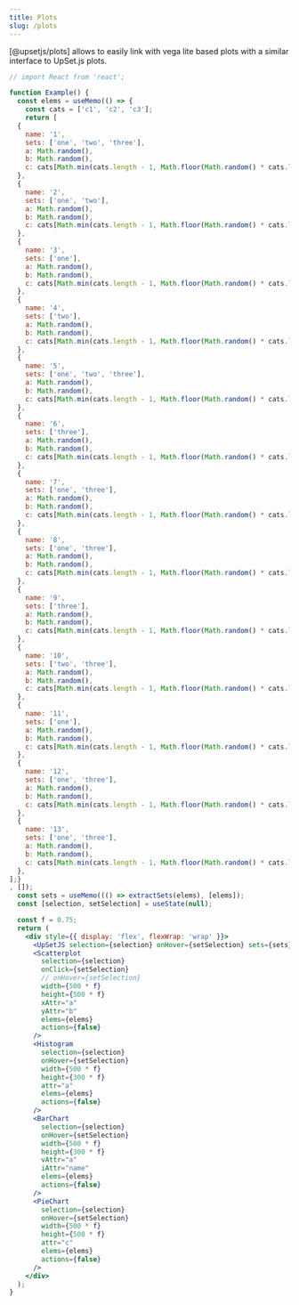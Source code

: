 ```yaml
---
title: Plots
slug: /plots
---
```


[@upsetjs/plots] allows to easily link with vega lite based plots with a similar interface to UpSet.js plots.

```jsx live
// import React from 'react';

function Example() {
  const elems = useMemo(() => {
    const cats = ['c1', 'c2', 'c3'];
    return [
  {
    name: '1',
    sets: ['one', 'two', 'three'],
    a: Math.random(),
    b: Math.random(),
    c: cats[Math.min(cats.length - 1, Math.floor(Math.random() * cats.length))],
  },
  {
    name: '2',
    sets: ['one', 'two'],
    a: Math.random(),
    b: Math.random(),
    c: cats[Math.min(cats.length - 1, Math.floor(Math.random() * cats.length))],
  },
  {
    name: '3',
    sets: ['one'],
    a: Math.random(),
    b: Math.random(),
    c: cats[Math.min(cats.length - 1, Math.floor(Math.random() * cats.length))],
  },
  {
    name: '4',
    sets: ['two'],
    a: Math.random(),
    b: Math.random(),
    c: cats[Math.min(cats.length - 1, Math.floor(Math.random() * cats.length))],
  },
  {
    name: '5',
    sets: ['one', 'two', 'three'],
    a: Math.random(),
    b: Math.random(),
    c: cats[Math.min(cats.length - 1, Math.floor(Math.random() * cats.length))],
  },
  {
    name: '6',
    sets: ['three'],
    a: Math.random(),
    b: Math.random(),
    c: cats[Math.min(cats.length - 1, Math.floor(Math.random() * cats.length))],
  },
  {
    name: '7',
    sets: ['one', 'three'],
    a: Math.random(),
    b: Math.random(),
    c: cats[Math.min(cats.length - 1, Math.floor(Math.random() * cats.length))],
  },
  {
    name: '8',
    sets: ['one', 'three'],
    a: Math.random(),
    b: Math.random(),
    c: cats[Math.min(cats.length - 1, Math.floor(Math.random() * cats.length))],
  },
  {
    name: '9',
    sets: ['three'],
    a: Math.random(),
    b: Math.random(),
    c: cats[Math.min(cats.length - 1, Math.floor(Math.random() * cats.length))],
  },
  {
    name: '10',
    sets: ['two', 'three'],
    a: Math.random(),
    b: Math.random(),
    c: cats[Math.min(cats.length - 1, Math.floor(Math.random() * cats.length))],
  },
  {
    name: '11',
    sets: ['one'],
    a: Math.random(),
    b: Math.random(),
    c: cats[Math.min(cats.length - 1, Math.floor(Math.random() * cats.length))],
  },
  {
    name: '12',
    sets: ['one', 'three'],
    a: Math.random(),
    b: Math.random(),
    c: cats[Math.min(cats.length - 1, Math.floor(Math.random() * cats.length))],
  },
  {
    name: '13',
    sets: ['one', 'three'],
    a: Math.random(),
    b: Math.random(),
    c: cats[Math.min(cats.length - 1, Math.floor(Math.random() * cats.length))],
  },
];}
, []);
  const sets = useMemo((() => extractSets(elems), [elems]);
  const [selection, setSelection] = useState(null);

  const f = 0.75;
  return (
    <div style={{ display: 'flex', flexWrap: 'wrap' }}>
      <UpSetJS selection={selection} onHover={setSelection} sets={sets} width={1200 * f} height={500 * f} />
      <Scatterplot
        selection={selection}
        onClick={setSelection}
        // onHover={setSelection}
        width={500 * f}
        height={500 * f}
        xAttr="a"
        yAttr="b"
        elems={elems}
        actions={false}
      />
      <Histogram
        selection={selection}
        onHover={setSelection}
        width={500 * f}
        height={300 * f}
        attr="a"
        elems={elems}
        actions={false}
      />
      <BarChart
        selection={selection}
        onHover={setSelection}
        width={500 * f}
        height={300 * f}
        vAttr="a"
        iAttr="name"
        elems={elems}
        actions={false}
      />
      <PieChart
        selection={selection}
        onHover={setSelection}
        width={500 * f}
        height={500 * f}
        attr="c"
        elems={elems}
        actions={false}
      />
    </div>
  );
}
```
